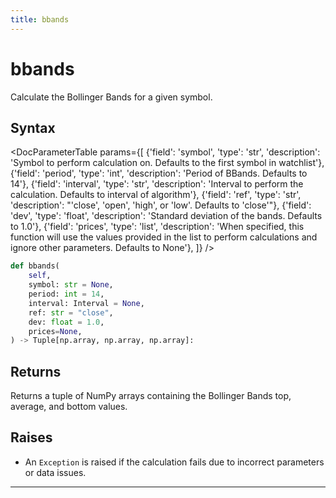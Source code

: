 ```yaml
---
title: bbands
---
```


# bbands

Calculate the Bollinger Bands for a given symbol.

## Syntax

<DocParameterTable params={[
    {'field': 'symbol', 'type': 'str', 'description': 'Symbol to perform calculation on. Defaults to the first symbol in watchlist'},
    {'field': 'period', 'type': 'int', 'description': 'Period of BBands. Defaults to 14'},
    {'field': 'interval', 'type': 'str', 'description': 'Interval to perform the calculation. Defaults to interval of algorithm'},
    {'field': 'ref', 'type': 'str', 'description': "'close', 'open', 'high', or 'low'. Defaults to 'close'"},
    {'field': 'dev', 'type': 'float', 'description': 'Standard deviation of the bands. Defaults to 1.0'},
    {'field': 'prices', 'type': 'list', 'description': 'When specified, this function will use the values provided in the list to perform calculations and ignore other parameters. Defaults to None'},
]} />

```python
def bbands(
    self,
    symbol: str = None,
    period: int = 14,
    interval: Interval = None,
    ref: str = "close",
    dev: float = 1.0,
    prices=None,
) -> Tuple[np.array, np.array, np.array]:
```

## Returns

Returns a tuple of NumPy arrays containing the Bollinger Bands top, average, and bottom values.

## Raises
- An `Exception` is raised if the calculation fails due to incorrect parameters or data issues.
---
